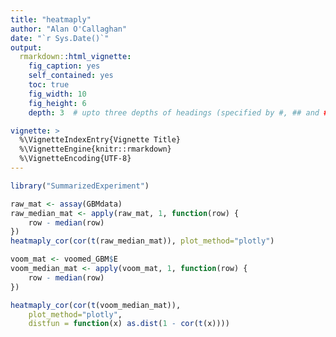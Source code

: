 ```yaml
---
title: "heatmaply"
author: "Alan O'Callaghan"
date: "`r Sys.Date()`"
output:
  rmarkdown::html_vignette:
    fig_caption: yes
    self_contained: yes
    toc: true
    fig_width: 10
    fig_height: 6
    depth: 3  # upto three depths of headings (specified by #, ## and ###)  

vignette: >
  %\VignetteIndexEntry{Vignette Title}
  %\VignetteEngine{knitr::rmarkdown}
  %\VignetteEncoding{UTF-8}
---
```


```r
library("SummarizedExperiment")
```

```r

raw_mat <- assay(GBMdata)
raw_median_mat <- apply(raw_mat, 1, function(row) {
    row - median(row)
})
heatmaply_cor(cor(t(raw_median_mat)), plot_method="plotly")
```

```r
voom_mat <- voomed_GBM$E
voom_median_mat <- apply(voom_mat, 1, function(row) {
    row - median(row)
})

heatmaply_cor(cor(t(voom_median_mat)),
    plot_method="plotly",
    distfun = function(x) as.dist(1 - cor(t(x))))
```
